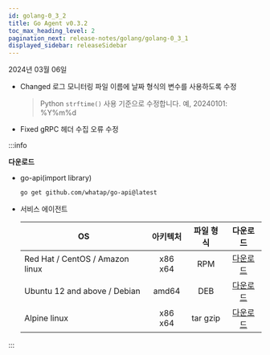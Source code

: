 ```yaml
---
id: golang-0_3_2
title: Go Agent v0.3.2
toc_max_heading_level: 2
pagination_next: release-notes/golang/golang-0_3_1
displayed_sidebar: releaseSidebar
---
```


2024년 03월 06일

- <Status>Changed</Status> 로그 모니터링 파일 이름에 날짜 형식의 변수를 사용하도록 수정

  > Python `strftime()` 사용 기준으로 수정합니다. 예, 20240101: %Y%m%d

- <Status>Fixed</Status> gRPC 헤더 수집 오류 수정

:::info

**다운로드**

* go-api(import library)

  ```bash
  go get github.com/whatap/go-api@latest
  ```

* 서비스 에이전트

  | OS | 아키텍처 | 파일 형식 | 다운로드 |
  | - | :-: | :-: | :-: |
  | Red Hat / CentOS / Amazon linux | x86 x64 | RPM | [다운로드](https://repo.whatap.io/centos/6/x86_64/whatap-agent-0.3-2.x86_64.rpm) |
  | Ubuntu 12 and above / Debian | amd64 | DEB | [다운로드](https://repo.whatap.io/debian/unstable/whatap-agent_0.3.2_amd64.deb) |
  | Alpine linux | x86 x64 | tar gzip | [다운로드](https://repo.whatap.io/alpine/x86_64/whatap-agent-0.3.2.tar.gz) |

:::